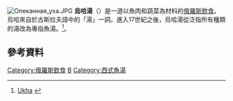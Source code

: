 {{multiple issues|
{{citecheck|time=2015-12-27T02:07:37+00:00}}
{{expand|time=2015-12-27T02:07:37+00:00}}
{{onesource|time=2015-12-27T02:07:37+00:00}}
{{primarysources|time=2015-12-27T02:07:37+00:00}}
}}
[[File:Опеканная_уха.JPG|thumb]]
'''烏哈湯'''（{{lang-ru|уха}}）是一道以魚肉和蔬菜為材料的[[俄羅斯飲食|俄羅斯飲食]]。烏哈來自於古斯拉夫語中的「湯」一詞。進入17世紀之後，烏哈湯從泛指所有種類的湯改為專指魚湯。<ref>[http://www.kulinarnie-recepty.ru/uha/ Ukha] {{webarchive|url=https://web.archive.org/web/20100424003110/http://www.kulinarnie-recepty.ru/uha/ |date=2010-04-24 }}</ref>。
== 參考資料 ==
<references/>
{{Commonscat|Ukha|ウハー}}
[[Category:俄羅斯飲食|Category:俄羅斯飲食]]
[[Category:西式湯|B]]
[[Category:西式魚湯|Category:西式魚湯]]